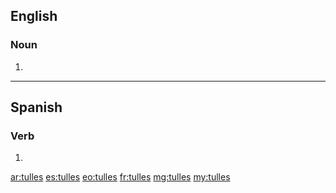 ==English==

===Noun===
{{head|en|noun plural form}}

# {{plural of|tulle|lang=en}}

----

==Spanish==

===Verb===
{{es-verb-form}}

# {{es-verb form of|tullir|ending=-ir|mood=indicative|tense=present|number=s|person=2|formal=n}}

[[ar:tulles]]
[[es:tulles]]
[[eo:tulles]]
[[fr:tulles]]
[[mg:tulles]]
[[my:tulles]]